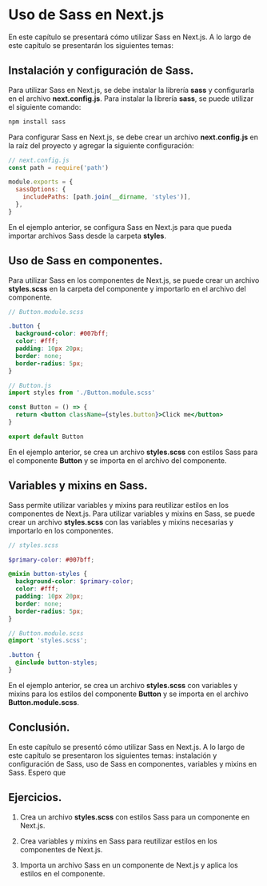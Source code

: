 # Uso de Sass en Next.js

En este capítulo se presentará cómo utilizar Sass en Next.js. A lo largo de este capítulo se presentarán los siguientes temas:

## Instalación y configuración de Sass.

Para utilizar Sass en Next.js, se debe instalar la librería **sass** y configurarla en el archivo **next.config.js**. Para instalar la librería **sass**, se puede utilizar el siguiente comando:

```bash
npm install sass
```

Para configurar Sass en Next.js, se debe crear un archivo **next.config.js** en la raíz del proyecto y agregar la siguiente configuración:

```js
// next.config.js
const path = require('path')

module.exports = {
  sassOptions: {
    includePaths: [path.join(__dirname, 'styles')],
  },
}
```
En el ejemplo anterior, se configura Sass en Next.js para que pueda importar archivos Sass desde la carpeta **styles**.

## Uso de Sass en componentes.

Para utilizar Sass en los componentes de Next.js, se puede crear un archivo **styles.scss** en la carpeta del componente y importarlo en el archivo del componente.

```scss
// Button.module.scss

.button {
  background-color: #007bff;
  color: #fff;
  padding: 10px 20px;
  border: none;
  border-radius: 5px;
}
```

```jsx
// Button.js
import styles from './Button.module.scss'

const Button = () => {
  return <button className={styles.button}>Click me</button>
}

export default Button
```

En el ejemplo anterior, se crea un archivo **styles.scss** con estilos Sass para el componente **Button** y se importa en el archivo del componente.

## Variables y mixins en Sass.

Sass permite utilizar variables y mixins para reutilizar estilos en los componentes de Next.js. Para utilizar variables y mixins en Sass, se puede crear un archivo **styles.scss** con las variables y mixins necesarias y importarlo en los componentes.

```scss
// styles.scss

$primary-color: #007bff;

@mixin button-styles {
  background-color: $primary-color;
  color: #fff;
  padding: 10px 20px;
  border: none;
  border-radius: 5px;
}
```

```scss
// Button.module.scss
@import 'styles.scss';

.button {
  @include button-styles;
}
```

En el ejemplo anterior, se crea un archivo **styles.scss** con variables y mixins para los estilos del componente **Button** y se importa en el archivo **Button.module.scss**.

## Conclusión.

En este capítulo se presentó cómo utilizar Sass en Next.js. A lo largo de este capítulo se presentaron los siguientes temas: instalación y configuración de Sass, uso de Sass en componentes, variables y mixins en Sass. Espero que

## Ejercicios.

1. Crea un archivo **styles.scss** con estilos Sass para un componente en Next.js.

2. Crea variables y mixins en Sass para reutilizar estilos en los componentes de Next.js.

3. Importa un archivo Sass en un componente de Next.js y aplica los estilos en el componente.